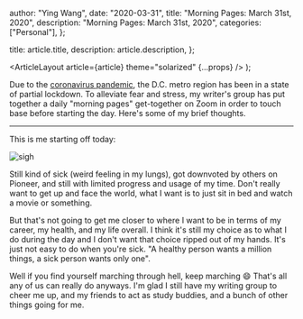 
  author: "Ying Wang",
  date: "2020-03-31",
  title: "Morning Pages: March 31st, 2020",
  description: "Morning Pages: March 31st, 2020",
  categories: ["Personal"],
};

  title: article.title,
  description: article.description,
};

  <ArticleLayout article={article} theme="solarized" {...props} />
);

Due to the [coronavirus
pandemic](https://en.wikipedia.org/wiki/2019-20_coronavirus_pandemic), the D.C.
metro region has been in a state of partial lockdown. To alleviate fear and
stress, my writer's group has put together a daily "morning pages" get-together
on Zoom in order to touch base before starting the day. Here's some of my brief
thoughts.

---

This is me starting off today:

![sigh](/img/posts/2020/03/31/morning_pages.jpg)

Still kind of sick (weird feeling in my lungs), got downvoted by others on
Pioneer, and still with limited progress and usage of my time. Don't really want
to get up and face the world, what I want is to just sit in bed and watch a
movie or something.

But that's not going to get me closer to where I want to be in terms of my
career, my health, and my life overall. I think it's still my choice as to what
I do during the day and I don't want that choice ripped out of my hands. It's
just not easy to do when you're sick. "A healthy person wants a million things,
a sick person wants only one".

Well if you find yourself marching through hell, keep marching :smile: That's
all any of us can really do anyways. I'm glad I still have my writing group to
cheer me up, and my friends to act as study buddies, and a bunch of other things
going for me.

